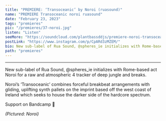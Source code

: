 ---
title: "PREMIERE: ‘Transoceanic’ by Noroi (ruasound)"
name: "PREMIERE Transoceanic noroi ruasound"
date: "February 23, 2023"
tags: "premieres"
pic: "/premieres/37-noroi.jpg"
listen: "Listen"
seeMore: "https://soundcloud.com/plantbassddjs/premiere-noroi-transoceanic"
postLink: "https://www.instagram.com/p/CpARd3zMZEM/"
bio: New sub-label of Rua Sound, @spheres_ie initializes with Rome-based act Noroi for a raw and atmospheric 4 tracker of deep jungle and breaks."
path: "premieres"
---

<SoundCloud
  src="https://w.soundcloud.com/player/?url=https%3A//api.soundcloud.com/tracks/1453874173&color=%23ff5500&auto_play=false&hide_related=false&show_comments=true&show_user=true&show_reposts=false&show_teaser=true&visual=true"
  url="https://soundcloud.com/plantbassddjs/premiere-noroi-transoceanic"
  name="PREMIERE: Noroi - Transoceanic"
/>

<hr />

New sub-label of Rua Sound, @spheres_ie initializes with Rome-based act Noroi for a raw and atmospheric 4 tracker of deep jungle and breaks.

Noroi’s ‘Transoceanic’ combines forceful breakbeat arrangements with gliding, uplifting synth pallets on the imprint based off the west coast of Ireland which seeks to house the darker side of the hardcore spectrum.

Support <HoverLink url="ruasound.bandcamp.com/album/adrastea" name="Noroi and Rua Sound" inline external /> on Bandcamp 🌱

<Picture src="/premieres/37-selfie.jpg" alt="Noroi" size={1200} />
<p className="smallText">
  <i>(Pictured: Noroi)</i>
</p>

